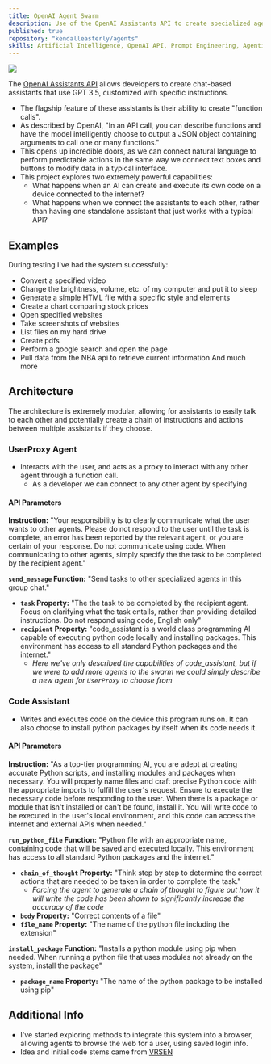 ```yaml
---
title: OpenAI Agent Swarm
description: Use of the OpenAI Assistants API to create specialized agents that talk to each other and execute code on the local device
published: true
repository: "kendalleasterly/agents"
skills: Artificial Intelligence, OpenAI API, Prompt Engineering, Agentic Orchestration
---
```

![](https://github.com/kendalleasterly/images/blob/main/agents%20final.jpeg?raw=true)

The [OpenAI Assistants API](https://platform.openai.com/docs/assistants/overview) allows developers to create chat-based assistants that use GPT 3.5, customized with specific instructions. 
- The flagship feature of these assistants is their ability to create "function calls". 
- As described by OpenAI, "In an API call, you can describe functions and have the model intelligently choose to output a JSON object containing arguments to call one or many functions."
- This opens up incredible doors, as we can connect natural language to perform predictable actions in the same way we connect text boxes and buttons to modify data in a typical interface.
- This project explores two extremely powerful capabilities:
  - What happens when an AI can create and execute its own code on a device connected to the internet?
  - What happens when we connect the assistants to each other, rather than having one standalone assistant that just works with a typical API?
  

## Examples

During testing I've had the system successfully:
- Convert a specified video
- Change the brightness, volume, etc. of my computer and put it to sleep
- Generate a simple HTML file with a specific style and elements
- Create a chart comparing stock prices
- Open specified websites
- Take screenshots of websites
- List files on my hard drive
- Create pdfs
- Perform a google search and open the page
- Pull data from the NBA api to retrieve current information
And much more

## Architecture

The architecture is extremely modular, allowing for assistants to easily talk to each other and potentially create a chain of instructions and actions between multiple assistants if they choose.

### UserProxy Agent
- Interacts with the user, and acts as a proxy to interact with any other agent through a function call.
  - As a developer we can connect to any other agent by specifying 
#### API Parameters
**Instruction:** "Your responsibility is to clearly communicate what the user wants to other agents. Please do not respond to the user until the task is complete, an error has been reported by the relevant agent, or you are certain of your response. Do not communicate using code. When communicating to other agents, simply specify the the task to be completed by the recipient agent."

**`send_message` Function:** "Send tasks to other specialized agents in this group chat."
- **`task` Property:** "The the task to be completed by the recipient agent. Focus on clarifying what the task entails, rather than providing detailed instructions. Do not respond using code, English only"
- **`recipient` Property:** "code_assistant is a world class programming AI capable of executing python code locally and installing packages. This environment has access to all standard Python packages and the internet."
  - *Here we've only described the capabilities of code_assistant, but if we were to add more agents to the swarm we could simply describe a new agent for `UserProxy` to choose from*

### Code Assistant 
- Writes and executes code on the device this program runs on. It can also choose to install python packages by itself when its code needs it.
#### API Parameters
**Instruction:** "As a top-tier programming AI, you are adept at creating accurate Python scripts, and installing modules and packages when necessary. You will properly name files and craft precise Python code with the appropriate imports to fulfill the user's request. Ensure to execute the necessary code before responding to the user. When there is a package or module that isn't installed or can't be found, install it. You will write code to be executed in the user's local environment, and this code can access the internet and external APIs when needed."

**`run_python_file` Function:** "Python file with an appropriate name, containing code that will be saved and executed locally. This environment has access to all standard Python packages and the internet."
- **`chain_of_thought` Property:** "Think step by step to determine the correct actions that are needed to be taken in order to complete the task."
  - *Forcing the agent to generate a chain of thought to figure out how it will write the code has been shown to significantly increase the accuracy of the code*
- **`body` Property:** "Correct contents of a file"
- **`file_name` Property:** "The name of the python file including the extension"

**`install_package` Function:** "Installs a python module using pip when needed. When running a python file that uses modules not already on the system, install the package"
- **`package_name` Property:** "The name of the python package to be installed using pip"



## Additional Info

- I've started exploring methods to integrate this system into a browser, allowing agents to browse the web for a user, using saved login info.
- Idea and initial code stems came from [VRSEN](https://www.youtube.com/@vrsen)
